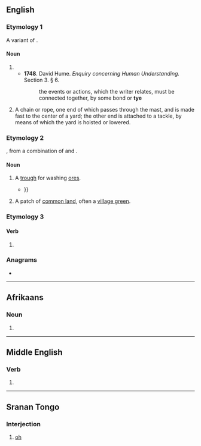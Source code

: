 {{also|Tye|tyè|t'ye}}
==English==

===Etymology 1===
{{etymid|en|chain}}
A variant of {{m|en|tie}}.

====Noun====
{{en-noun}}

# {{obsolete form of|en|tie}}
#* '''1748'''. David Hume. ''Enquiry concerning Human Understanding.'' Section 3. § 6.
#*: the events or actions, which the writer relates, must be connected together, by some bond or '''tye'''
# {{lb|en|nautical}} A chain or rope, one end of which passes through the mast, and is made fast to the center of a yard; the other end is attached to a tackle, by means of which the yard is hoisted or lowered.

===Etymology 2===
{{etymid|en|trough}}
{{inh+|en|enm|teye|id=chest|t=chest, coffer}}, from a combination of {{der|en|ang|tēah}} and {{der|en|fro|teie|pos=both "chest"}}.

====Noun====
{{en-noun}}

# {{lb|en|mining}} A [[trough]] for washing [[ore]]s.
#*{{quote-book|en|1778|William Pryce|Mineralogia Cornubiensis|passage=But if each Ore is of equal gravit , and I apprehend some poor Tin Ore, which they call dry for Metal, may be less ponderous than Copper Ore) if the '''tye''' will not separate them, they should be first cleansed{{...}}}}
# {{lb|en|British}} A patch of [[common land]], often a [[village green]].

===Etymology 3===

====Verb====
{{en-verb}}

# {{obsolete form of|en|tie}}

===Anagrams===
* {{anagrams|en|a=ety|-ety|ety|tey|yet}}

----

==Afrikaans==

===Noun===
{{head|af|noun form}}

# {{plural of|af|tyd}}

----

==Middle English==

===Verb===
{{head|enm|verb}}

# {{alt form|enm|teyen}}

----

==Sranan Tongo==

===Interjection===
{{head|srn|interjection}}

# [[oh]]